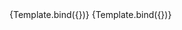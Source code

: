 

<Meta title="Design System/Mobile/Top Nav/Modes" component={Nav} />


<Canvas>
  <Story
    name="Top Nav" parameters={{backgrounds: { default: 'dark' }}}
    args={{
      mode: "light",
    }}
  >
    {Template.bind({})}
  </Story>
  <Story
    name="Top Nav Dark"
    args={{
      mode: "dark",
    }}
  >
    {Template.bind({})}
  </Story>
</Canvas>